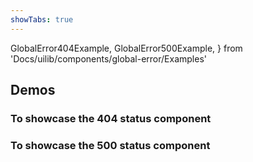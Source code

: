 ```yaml
---
showTabs: true
---
```


  GlobalError404Example,
  GlobalError500Example,
} from 'Docs/uilib/components/global-error/Examples'

## Demos

### To showcase the 404 status component

<GlobalError404Example />

### To showcase the 500 status component

<GlobalError500Example />
